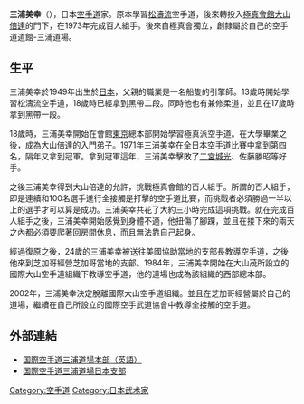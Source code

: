 {{japanese|japanese=三浦 美幸|kana=みうら みゆき|romaji=Miura Miyuki}}
'''三浦美幸'''（{{bd|1949年|catIdx=S三}}），日本[[空手道|空手道]]家。原本學習[[松濤流|松濤流]]空手道，後來轉投入[[極真會館|極真會館]][[大山倍達|大山倍達]]的門下，在1973年完成百人組手。後來自極真會獨立，創隸屬於自己的空手道道館-三浦道場。

== 生平 ==
三浦美幸於1949年出生於[[日本|日本]]，父親的職業是一名船隻的引擎師。13歲時開始學習松濤流空手道，18歲時已經拿到黑帶二段。同時他也有兼修柔道，並且在17歲時拿到黑帶一段。

18歲時，三浦美幸開始在會館[[東京|東京]]總本部開始學習極真派空手道。在大學畢業之後，成為大山倍達的入門弟子。1971年三浦美幸在全日本空手道比賽中拿到第四名，隔年又拿到冠軍。拿到冠軍這年，三浦美幸擊敗了[[二宮城光|二宮城光]]、佐藤勝昭等好手。

之後三浦美幸得到大山倍達的允許，挑戰極真會館的百人組手。所謂的百人組手，即是連續和100名選手進行全接觸是打擊的空手道比賽，而挑戰者必須勝過一半以上的選手才可以算是成功。三浦美幸共花了大約三小時完成這項挑戰。就在完成百人組手之後，三浦美幸開始感覺到身體不適，他扭傷了腳踝，並且在接下來的兩天之內都必須要爬著回房間休息，而且無法靠自己起身。

經過復原之後，24歲的三浦美幸被送往美國協助當地的支部長教導空手道，之後他來到芝加哥經營芝加哥當地的支部。1984年，三浦美幸開始在大山茂所設立的國際大山空手道組織下教導空手道，他的道場也成為該組織的西部總本部。

2002年，三浦美幸決定脫離國際大山空手道組織。並且在芝加哥經營屬於自己的道場，繼續在自己所設立的國際空手武道協會中教導全接觸的空手道。

== 外部連結 ==
*[https://web.archive.org/web/20070928093750/http://www.miuradojousa.com/home.htm 国際空手道三浦道場本部（英語）]
*[https://web.archive.org/web/20071021205701/http://www.miuradojojapan.com/ 国際空手道三浦道場日本支部]

[[Category:空手道|Category:空手道]]
[[Category:日本武术家|Category:日本武术家]]